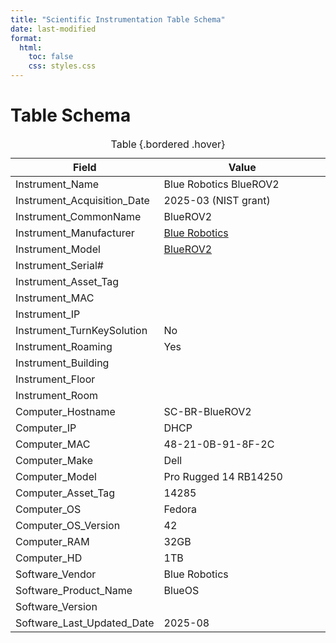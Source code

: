 ```yaml
---
title: "Scientific Instrumentation Table Schema"
date: last-modified
format:
  html:
    toc: false
    css: styles.css
---
```


# Table Schema

| Field                          | Value                                         |
|--------------------------------|-----------------------------------------------|
| Instrument_Name                | Blue Robotics BlueROV2                        |
| Instrument_Acquisition_Date    | 2025-03 (NIST grant)                          |
| Instrument_CommonName          | BlueROV2                                      |
| Instrument_Manufacturer        | [Blue Robotics](https://bluerobotics.com/)    |
| Instrument_Model               | [BlueROV2](https://bluerobotics.com/store/rov/bluerov2/)       |
| Instrument_Serial#             |     |
| Instrument_Asset_Tag           |       |
| Instrument_MAC                 |       |
| Instrument_IP                  |       |
| Instrument_TurnKeySolution     |   No    |
| Instrument_Roaming             |   Yes    |
| Instrument_Building            |       |
| Instrument_Floor               |       |
| Instrument_Room                |       |
| Computer_Hostname              |  SC-BR-BlueROV2       |
| Computer_IP                    |   DHCP    |
| Computer_MAC                   |   48-21-0B-91-8F-2C   |
| Computer_Make                  |  Dell      |
| Computer_Model                 |   Pro Rugged 14 RB14250   |
| Computer_Asset_Tag             |  14285     |
| Computer_OS                    |  Fedora     |
| Computer_OS_Version            |   42    |
| Computer_RAM                   |   32GB    |
| Computer_HD                    |   1TB    |
| Software_Vendor                |  Blue Robotics     |
| Software_Product_Name          |  BlueOS     |
| Software_Version               |       |
| Software_Last_Updated_Date     |   2025-08    |

: Table {.bordered .hover}